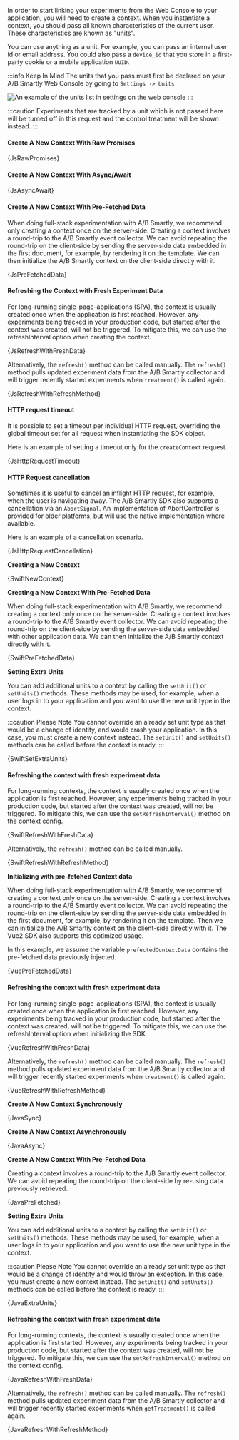 




In order to start linking your experiments from the Web Console to your
application, you will need to create a context. When you instantiate a context,
you should pass all known characteristics of the current user. These
characteristics are known as "units".

You can use anything as a unit. For example, you can pass an internal user id or
email address. You could also pass a `device_id` that you store in a first-
party cookie or a mobile application `UUID`.

:::info Keep In Mind
The units that you pass must first be declared on your A/B Smartly Web Console
by going to `Settings -> Units`

<img
  src="/img/units-on-web-console.png"
  alt="An example of the units list in settings on the web console"
/>
:::

:::caution
Experiments that are tracked by a unit which is not passed here will be turned off
in this request and the control treatment will be shown instead.
:::

<Tabs groupId="language">

<TabItem value="js" label="Javascript">

#### Create A New Context With Raw Promises

<CodeBlock language="js">{JsRawPromises}</CodeBlock>

#### Create A New Context With Async/Await

<CodeBlock language="js">{JsAsyncAwait}</CodeBlock>

#### Create A New Context With Pre-Fetched Data

When doing full-stack experimentation with A/B Smartly, we recommend only creating a
context once on the server-side. Creating a context involves a round-trip
to the A/B Smartly event collector. We can avoid repeating the round-trip on
the client-side by sending the server-side data embedded in the first document,
for example, by rendering it on the template. We can then initialize the
A/B Smartly context on the client-side directly with it.

<CodeBlock language="html">{JsPreFetchedData}</CodeBlock>

#### Refreshing the Context with Fresh Experiment Data

For long-running single-page-applications (SPA), the context is usually
created once when the application is first reached. However, any experiments
being tracked in your production code, but started after the context was
created, will not be triggered. To mitigate this, we can use the
refreshInterval option when creating the context.

<CodeBlock language="js">{JsRefreshWithFreshData}</CodeBlock>

Alternatively, the `refresh()` method can be called manually. The `refresh()`
method pulls updated experiment data from the A/B Smartly collector and will
trigger recently started experiments when `treatment()` is called again.

<CodeBlock language="js">{JsRefreshWithRefreshMethod}</CodeBlock>

#### HTTP request timeout

It is possible to set a timeout per individual HTTP request, overriding the
global timeout set for all request when instantiating the SDK object.

Here is an example of setting a timeout only for the `createContext` request.

<CodeBlock language="js">{JsHttpRequestTimeout}</CodeBlock>

#### HTTP Request cancellation

Sometimes it is useful to cancel an inflight HTTP request, for example, when
the user is navigating away. The A/B Smartly SDK also supports a cancellation
via an `AbortSignal`. An implementation of AbortController is provided for older
platforms, but will use the native implementation where available.

Here is an example of a cancellation scenario.

<CodeBlock language="js">{JsHttpRequestCancellation}</CodeBlock>

</TabItem>

<TabItem value="swift" label="Swift">

**Creating a New Context**

<CodeBlock language="swift">{SwiftNewContext}</CodeBlock>

**Creating a New Context With Pre-Fetched Data**

When doing full-stack experimentation with A/B Smartly, we recommend creating a
context only once on the server-side. Creating a context involves a round-trip
to the A/B Smartly event collector. We can avoid repeating the round-trip on
the client-side by sending the server-side data embedded with other application
data. We can then initialize the A/B Smartly context directly with it.

<CodeBlock language="swift">{SwiftPreFetchedData}</CodeBlock>

**Setting Extra Units**

You can add additional units to a context by calling the `setUnit()` or
`setUnits()` methods. These methods may be used, for example, when a user logs in
to your application and you want to use the new unit type in the context.

:::caution Please Note
You cannot override an already set unit type as that would be a change of
identity, and would crash your application. In this case, you must create a new
context instead. The `setUnit()` and `setUnits()` methods can be called before
the context is ready.
:::

<CodeBlock language="swift">{SwiftSetExtraUnits}</CodeBlock>

#### Refreshing the context with fresh experiment data

For long-running contexts, the context is usually created once when the
application is first reached. However, any experiments being tracked in your
production code, but started after the context was created, will not be
triggered. To mitigate this, we can use the `setRefreshInterval()` method on the
context config.

<CodeBlock language="swift">{SwiftRefreshWithFreshData}</CodeBlock>

Alternatively, the `refresh()` method can be called manually.

<CodeBlock language="swift">{SwiftRefreshWithRefreshMethod}</CodeBlock>

</TabItem>

<TabItem value="vue" label="Vue2">

**Initializing with pre-fetched Context data**

When doing full-stack experimentation with A/B Smartly, we recommend creating
a context only once on the server-side. Creating a context involves a
round-trip to the A/B Smartly event collector. We can avoid repeating the
round-trip on the client-side by sending the server-side data embedded in the
first document, for example, by rendering it on the template. Then we can
initialize the A/B Smartly context on the client-side directly with it. The
Vue2 SDK also supports this optimized usage.

In this example, we assume the variable `prefectedContextData` contains the
pre-fetched data previously injected.

<CodeBlock language="js">{VuePreFetchedData}</CodeBlock>

#### Refreshing the context with fresh experiment data

For long-running single-page-applications (SPA), the context is usually
created once when the application is first reached. However, any experiments
being tracked in your production code, but started after the context was
created, will not be triggered. To mitigate this, we can use the
refreshInterval option when initializing the SDK.

<CodeBlock language="js">{VueRefreshWithFreshData}</CodeBlock>

Alternatively, the `refresh()` method can be called manually. The `refresh()`
method pulls updated experiment data from the A/B Smartly collector and will
trigger recently started experiments when `treatment()` is called again.

<CodeBlock language="js">{VueRefreshWithRefreshMethod}</CodeBlock>

</TabItem>

<TabItem value="java" label="Java">

**Create A New Context Synchronously**

<CodeBlock language="java">{JavaSync}</CodeBlock>

**Create A New Context Asynchronously**

<CodeBlock language="java">{JavaAsync}</CodeBlock>

**Create A New Context With Pre-Fetched Data**

Creating a context involves a round-trip to the A/B Smartly event collector.
We can avoid repeating the round-trip on the client-side by re-using data
previously retrieved.

<CodeBlock language="java">{JavaPreFetched}</CodeBlock>

**Setting Extra Units**

You can add additional units to a context by calling the `setUnit()` or
`setUnits()` methods. These methods may be used, for example, when a user logs in
to your application and you want to use the new unit type in the context.

:::caution Please Note
You cannot override an already set unit type as that would be a change of
identity and would throw an exception. In this case, you must create a new
context instead. The `setUnit()` and `setUnits()` methods can be called before
the context is ready.
:::

<CodeBlock language="java">{JavaExtraUnits}</CodeBlock>

#### Refreshing the context with fresh experiment data

For long-running contexts, the context is usually created once when the
application is first started. However, any experiments being tracked in your
production code, but started after the context was created, will not be
triggered. To mitigate this, we can use the `setRefreshInterval()` method on the
context config.

<CodeBlock language="java">{JavaRefreshWithFreshData}</CodeBlock>

Alternatively, the `refresh()` method can be called manually. The `refresh()`
method pulls updated experiment data from the A/B Smartly collector and will
trigger recently started experiments when `getTreatment()` is called again.

<CodeBlock language="java">{JavaRefreshWithRefreshMethod}</CodeBlock>

</TabItem>

</Tabs>
